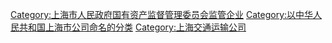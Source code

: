 {{catmore}}
[[Category:上海市人民政府国有资产监督管理委员会监管企业|Category:上海市人民政府国有资产监督管理委员会监管企业]]
[[Category:以中华人民共和国上海市公司命名的分类|Category:以中华人民共和国上海市公司命名的分类]]
[[Category:上海交通运输公司|Category:上海交通运输公司]]